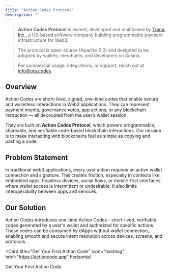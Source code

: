 ```yaml
---
title: "Action Codes Protocol"
description: ""
---
```


>**Action Codes Protocol** is owned, developed and maintained by [Trana, Inc.](https://trana.network), a US-based software company building programmable payment infrastructure for Web3.

> The protocol is open-source (Apache-2.0) and designed to be adopted by wallets, merchants, and developers on Solana.

> For commercial usage, integrations, or support, reach out at [info@ota.codes](mailto:info@ota.codes).

## Overview

Action Codes are short-lived, signed, one-time codes that enable secure and walletless interactions in Web3 applications. They can represent payment intents, governance votes, app actions, or any blockchain instruction — all decoupled from the user’s wallet session.

They are built on **Action Codes Protocol**, which powers programmable, shareable, and verifiable code-based blockchain interactions. Our mission is to make interacting with blockchains feel as simple as copying and pasting a code.

## Problem Statement

In traditional web3 applications, every user action requires an active wallet connection and signature. This creates friction, especially in contexts like embedded apps, headless devices, social flows, or mobile-first interfaces where wallet access is intermittent or undesirable. It also limits interoperability between apps and services.

## Our Solution

Action Codes introduces one-time Action Codes - short-lived, verifiable codes generated by a user's wallet and authorized for specific actions. These codes can be consumed by dApps without wallet connection, enabling smooth and secure intent resolution across devices, screens, and protocols.

<Card
  title="Get Your First Action Code"
  icon="hashtag"
  href="https://actioncode.app"
  horizontal
>
  Get Your First Action Code
</Card>
